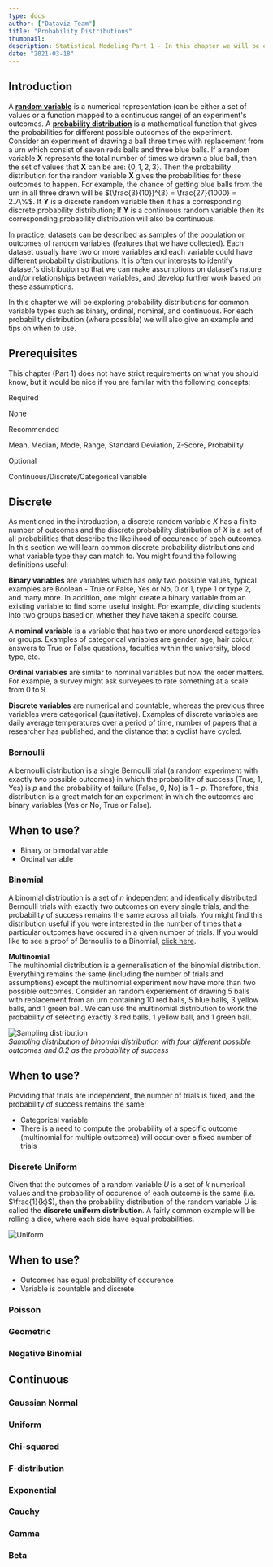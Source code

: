```yaml
---
type: docs
author: ["Dataviz Team"]
title: "Probability Distributions"
thumbnail: 
description: Statistical Modeling Part 1 - In this chapter we will be exploring probability distributions by variable types.
date: "2021-03-18"
---  
```




## Introduction
A **[random variable](https://www.stat.yale.edu/Courses/1997-98/101/ranvar.htm)** is a numerical representation (can be either a set of values or a function mapped to a continuous range) of an experiment's outcomes. A **[probability distribution](https://www.itl.nist.gov/div898/handbook/eda/section3/eda361.htm)** is a mathematical function that gives the probabilities for different possible outcomes of the experiment. Consider an experiment of drawing a ball three times with replacement from a urn which consist of seven reds balls and three blue balls. If a random variable **X** represents the total number of times we drawn a blue ball, then the set of values that **X** can be are:  {$0, 1, 2, 3$}. Then the probability distribution for the random variable **X** gives the probabilities for these outcomes to happen. For example, the chance of getting blue balls from the urn in all three drawn will be $(\frac{3}{10})^{3} = \frac{27}{1000} = 2.7\%$. If **Y** is a discrete random variable then it has a corresponding discrete probability distribution; If **Y** is a continuous random variable then its corresponding probability distribution will also be continuous.  

In practice, datasets can be described as samples of the population or outcomes of random variables (features that we have collected). Each dataset usually have two or more variables and each variable could have different probability distributions. It is often our interests to identify dataset's distribution so that we can make assumptions on dataset's nature and/or relationships between variables, and develop further work based on these assumptions.  
  
In this chapter we will be exploring probability distributions for common variable types such as binary, ordinal, nominal, and continuous. For each probability distribution (where possible) we will also give an example and tips on when to use.  
  

## Prerequisites
This chapter (Part 1) does not have strict requirements on what you should know, but it would be nice if you are familar with the following concepts:  

<div className="bg-white shadow-md p-3 md:p-5 rounded-3xl text-base text-black border-1 border-gray-50">
  <div>
    <span className="py-1 px-2 bg-shefYellow text-black hover:bg-yellow-400 transition duration-300 cursor-pointer text-base font-semibold rounded-md mr-3">Required</span> 
    <p className="mt-2">None</p>
  </div>
  <div className="mt-6">
    <span className="py-1 px-2 text-white bg-shefGreen hover:bg-green-700 transition duration-300 cursor-pointer text-base font-semibold rounded-md mr-3">Recommended</span>
    <p className="mt-2">Mean, Median, Mode, Range, Standard Deviation, Z-Score, Probability</p>
  </div>
  <div className="mt-6">
    <span className="py-1 px-2 text-white bg-shefBlue hover:bg-blue-900 transition duration-300 cursor-pointer text-base font-semibold rounded-md mr-3">Optional</span>
    <p className="mb-0 mt-2">Continuous/Discrete/Categorical variable</p>
  </div>
</div>  


## Discrete
As mentioned in the introduction, a discrete random variable $X$ has a finite number of outcomes and the discrete probability distribution of $X$ is a set of all probabilities that describe the likelihood of occurence of each outcomes. In this section we will learn common discrete probability distributions and what variable type they can match to. You might found the following definitions useful:  

<div className="bg-shefPurple shadow-md p-5 md:p-8 rounded-3xl text-base text-white">
  <p className="mt-0">
    <b>Binary variables</b> are variables which has only two possible values, typical examples are Boolean - True or False, Yes or No, 0 or 1, type 1 or type 2, and many more. In addition, one might create a binary variable from an existing variable to find some useful insight. For example, dividing students into two groups based on whether they have taken a specifc course.  
  </p>
  <p>
    A <b>nominal variable</b> is a variable that has two or more unordered categories or groups. Examples of categorical variables are gender, age, hair colour, answers to True or False questions, faculties within the university, blood type, etc. 
  </p>
  <p>
    <b>Ordinal variables</b> are similar to nominal variables but now the order matters. For example, a survey might ask surveyees to rate something at a scale from 0 to 9.
  </p>
  <p className="mb-0">
    <b>Discrete variables</b> are numerical and countable, whereas the previous three variables were categorical (qualitative). Examples of discrete variables are daily average temperatures over a period of time, number of papers that a researcher has published, and the distance that a cyclist have cycled.
  </p>
</div>  


### Bernoulli
A bernoulli distribution is a single Bernoulli trial (a random experiment with exactly two possible outcomes) in which the probability of success (True, 1, Yes) is $p$ and the probability of failure (False, 0, No) is $1-p$. Therefore, this distribution is a great match for an experiment in which the outcomes are binary variables (Yes or No, True or False). 

<div className="bg-shefYellow shadow-md p-3 md:p-5 rounded-3xl text-base text-black">
  <h2 className="mt-0 flex items-center"><HiOutlineLightBulb className="inline-block text-4xl mr-2" /> When to use?</h2>
  <ul className="my-0">
    <li>Binary or bimodal variable</li>
    <li>Ordinal variable</li>
  </ul>
</div>

### Binomial
A binomial distribution is a set of $n$ [independent and identically distributed](https://www.statisticshowto.com/iid-statistics/) Bernoulli trials with exactly two outcomes on every single trials, and the probability of success remains the same across all trials. You might find this distribution useful if you were interested in the number of times that a particular outcomes have occured in a given number of trials. If you would like to see a proof of Bernoullis to a Binomial, [click here](https://math.la.asu.edu/~jtaylor/teaching/Fall2010/STP421/lectures/lecture11.pdf).  
  
**Multinomial**  
The multinomial distribution is a gerneralisation of the binomial distribution. Everything remains the same (including the number of trials and assumptions) except the multinomial experiment now have more than two possible outcomes. Consider an random experiement of drawing 5 balls with replacement from an urn containing 10 red balls, 5 blue balls, 3 yellow balls, and 1 green ball. We can use the multinomial distribution to work the probability of selecting exactly 3 red balls, 1 yellow ball, and 1 green ball.

![Sampling distribution](binomial.png)  
*Sampling distribution of binomial distribution with four different possible outcomes and 0.2 as the probability of success*


<div className="bg-shefYellow shadow-md p-3 md:p-5 rounded-3xl text-base text-black">
  <h2 className="mt-0 flex items-center"><HiOutlineLightBulb className="inline-block text-4xl mr-2" /> When to use?</h2>
  <p>Providing that trials are independent, the number of trials is fixed, and the probability of success remains the same:</p>
  <ul className="my-0">
    <li>Categorical variable</li>
    <li>There is a need to compute the probability of a specific outcome (multinomial for multiple outcomes) will occur over a fixed number of trials</li>
  </ul>
</div>


### Discrete Uniform
Given that the outcomes of a random variable $U$ is a set of $k$ numerical values and the probability of occurence of each outcome is the same (i.e. $\frac{1}{k}$), then the probability distribution of the random variable $U$ is called the **discrete uniform distribution**. A fairly common example will be rolling a dice, where each side have equal probabilities.

![Uniform](uniform.png)

<div className="bg-shefYellow shadow-md p-3 md:p-5 rounded-3xl text-base text-black">
  <h2 className="mt-0 flex items-center"><HiOutlineLightBulb className="inline-block text-4xl mr-2" /> When to use?</h2>
  <ul className="my-0">
    <li>Outcomes has equal probability of occurence</li>
    <li>Variable is countable and discrete</li>
  </ul>
</div>

### Poisson

### Geometric

### Negative Binomial


## Continuous

### Gaussian Normal

### Uniform  

### Chi-squared  

### F-distribution 

### Exponential

### Cauchy

### Gamma

### Beta



